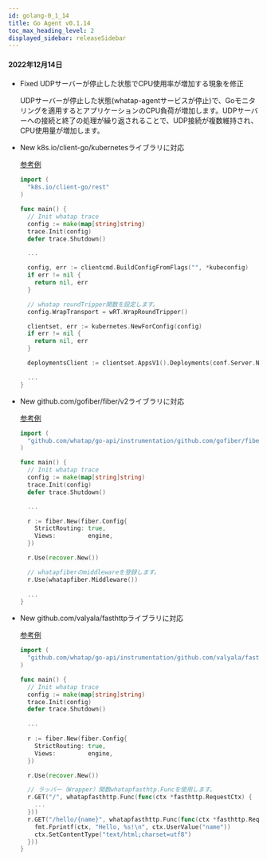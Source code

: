```yaml
---
id: golang-0_1_14
title: Go Agent v0.1.14
toc_max_heading_level: 2
displayed_sidebar: releaseSidebar
---
```



#### 2022年12月14日

- <Status>Fixed</Status> UDPサーバーが停止した状態でCPU使用率が増加する現象を修正

  UDPサーバーが停止した状態(whatap-agentサービスが停止)で、Goモニタリングを適用するとアプリケーションのCPU負荷が増加します。UDPサーバーへの接続と終了の処理が繰り返されることで、UDP接続が複数維持され、CPU使用量が増加します。

- <Status>New</Status> k8s.io/client-go/kubernetesライブラリに対応

  [参考例](https://github.com/whatap/go-api-example/tree/main/k8s.io/client-go/kubernetes)

  ```go title='golang'
  import (
    "k8s.io/client-go/rest"
  )

  func main() {
    // Init whatap trace
    config := make(map[string]string)
    trace.Init(config)
    defer trace.Shutdown()

    ...

    config, err := clientcmd.BuildConfigFromFlags("", *kubeconfig)
    if err != nil {
      return nil, err
    }

    // whatap roundTripper関数を設定します。 
    config.WrapTransport = wRT.WrapRoundTripper()

    clientset, err := kubernetes.NewForConfig(config)
    if err != nil {
      return nil, err
    }

    deploymentsClient := clientset.AppsV1().Deployments(conf.Server.Namespace)

    ...
  }
  ```

- <Status>New</Status> github.com/gofiber/fiber/v2ライブラリに対応

  [参考例](https://github.com/whatap/go-api-example/tree/main/github.com/gofiber/fiber)

  ```go title='golang'
  import (
    "github.com/whatap/go-api/instrumentation/github.com/gofiber/fiber/v2/whatapfiber"
  )

  func main() {
    // Init whatap trace
    config := make(map[string]string)
    trace.Init(config)
    defer trace.Shutdown()

    ...

    r := fiber.New(fiber.Config{
      StrictRouting: true,
      Views:         engine,
    })

    r.Use(recover.New())

    // whatapfiberのmiddlewareを登録します。
    r.Use(whatapfiber.Middleware())
    
    ...
  }
  ```

- <Status>New</Status> github.com/valyala/fasthttpライブラリに対応

  [参考例](https://github.com/whatap/go-api-example/tree/main/github.com/valyala/fasthttp)

  ```go title='golang'
  import (
    "github.com/whatap/go-api/instrumentation/github.com/valyala/fasthttp/whatapfasthttp"
  )

  func main() {
    // Init whatap trace
    config := make(map[string]string)
    trace.Init(config)
    defer trace.Shutdown()

    ...
      
    r := fiber.New(fiber.Config{
      StrictRouting: true,
      Views:         engine,
    })

    r.Use(recover.New())

    // ラッパー（Wrapper）関数whatapfasthtp.Funcを使用します。 
    r.GET("/", whatapfasthttp.Func(func(ctx *fasthttp.RequestCtx) {
      ...
    }))
    r.GET("/hello/{name}", whatapfasthttp.Func(func(ctx *fasthttp.RequestCtx) {
      fmt.Fprintf(ctx, "Hello, %s!\n", ctx.UserValue("name"))
      ctx.SetContentType("text/html;charset=utf8")
    }))
  }
  ```
